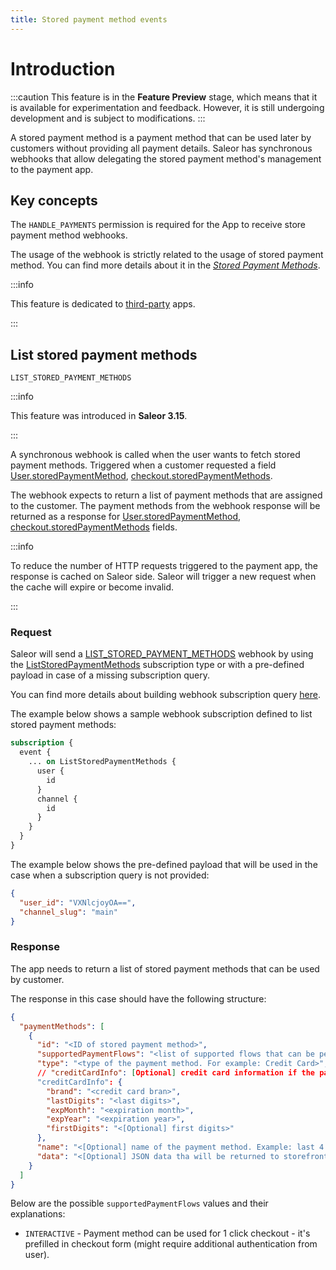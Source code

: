 ```yaml
---
title: Stored payment method events
---
```


# Introduction

:::caution
This feature is in the **Feature Preview** stage, which means that it is available for experimentation and
feedback. However, it is still undergoing development and is subject to modifications.
:::

A stored payment method is a payment method that can be used later by customers without providing all payment details.
Saleor has synchronous webhooks that allow delegating the stored payment method's management to the payment app.

## Key concepts

The `HANDLE_PAYMENTS` permission is required for the App to receive store payment method webhooks.

The usage of the webhook is strictly related to the usage of stored payment method.
You can find more details about it in the [_Stored Payment Methods_](../../../payments#stored-payment-methods).

:::info

This feature is dedicated to [third-party](api-reference/apps/enums/app-type-enum.mdx#code-style-fontweight-normal-apptypeenumbthirdpartybcode) apps.

:::

## List stored payment methods

`LIST_STORED_PAYMENT_METHODS`

:::info

This feature was introduced in **Saleor 3.15**.

:::

A synchronous webhook is called when the user wants to fetch stored payment methods. Triggered when a
customer requested a field [User.storedPaymentMethod](api-storefront/users/objects/user.mdx#code-style-fontweight-normal-userbstoredpaymentmethodsbcodestoredpaymentmethod--), [checkout.storedPaymentMethods](api-storefront/checkout/objects/checkout.mdx#code-style-fontweight-normal-checkoutbstoredpaymentmethodsbcodestoredpaymentmethod--).

The webhook expects to return a list of payment methods that are assigned to the customer. The payment
methods from the webhook response will be returned as a response for [User.storedPaymentMethod](api-storefront/users/objects/user.mdx#code-style-fontweight-normal-userbstoredpaymentmethodsbcodestoredpaymentmethod--), [checkout.storedPaymentMethods](api-storefront/checkout/objects/checkout.mdx#code-style-fontweight-normal-checkoutbstoredpaymentmethodsbcodestoredpaymentmethod--) fields.

:::info

To reduce the number of HTTP requests triggered to the payment app, the response is cached on
Saleor side. Saleor will trigger a new request when the cache will expire or become invalid.

:::

### Request

Saleor will send a
[LIST_STORED_PAYMENT_METHODS](api-reference/webhooks/enums/webhook-event-type-sync-enum.mdx#code-style-fontweight-normal-webhookeventtypesyncenumblist_stored_payment_methodsbcode)
webhook by using the [ListStoredPaymentMethods](api-reference/payments/objects/list-stored-payment-methods.mdx) subscription type or with a pre-defined payload in case of a missing subscription query.

You can find more details about building webhook subscription query
[here](../../../extending/webhooks/subscription-webhook-payloads).

The example below shows a sample webhook subscription defined to list stored payment methods:

```graphql
subscription {
  event {
    ... on ListStoredPaymentMethods {
      user {
        id
      }
      channel {
        id
      }
    }
  }
}
```

The example below shows the pre-defined payload that will be used in the case when a subscription query is not provided:

```json
{
  "user_id": "VXNlcjoyOA==",
  "channel_slug": "main"
}
```

### Response

The app needs to return a list of stored payment methods that can be used by customer.

The response in this case should have the following structure:

```json
{
  "paymentMethods": [
    {
      "id": "<ID of stored payment method>",
      "supportedPaymentFlows": "<list of supported flows that can be performed with this payment method.>",
      "type": "<type of the payment method. For example: Credit Card>",
      // "creditCardInfo": [Optional] credit card information if the payment method is a credit card.
      "creditCardInfo": {
        "brand": "<credit card bran>",
        "lastDigits": "<last digits>",
        "expMonth": "<expiration month>",
        "expYear": "<expiration year>",
        "firstDigits": "<[Optional] first digits>"
      },
      "name": "<[Optional] name of the payment method. Example: last 4 digits of credit card, obfuscated email>",
      "data": "<[Optional] JSON data tha will be returned to storefront>"
    }
  ]
}
```

Below are the possible `supportedPaymentFlows` values and their explanations:

- `INTERACTIVE` - Payment method can be used for 1 click checkout - it's prefilled in checkout
  form (might require additional authentication from user).
